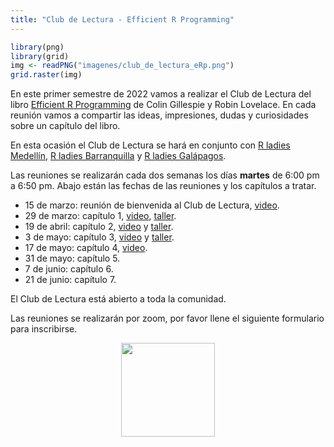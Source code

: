 ```yaml
---
title: "Club de Lectura - Efficient R Programming"
---
```


```r
library(png)
library(grid)
img <- readPNG("imagenes/club_de_lectura_eRp.png")
grid.raster(img)
```

En este primer semestre de 2022 vamos a realizar el Club de Lectura del libro [Efficient R Programming](https://bookdown.org/csgillespie/efficientR/) de Colin Gillespie y Robin Lovelace. En cada reunión vamos a compartir las ideas, impresiones, dudas y curiosidades sobre un capítulo del libro.

En esta ocasión el Club de Lectura se hará en conjunto con [R ladies Medellín](https://www.meetup.com/es/rladies-medellin/), [R ladies Barranquilla](https://www.meetup.com/es/rladies-barranquilla/) y [R ladies Galápagos](https://www.meetup.com/es/rladies-galapagos-islands/).

Las reuniones se realizarán cada dos semanas los días __martes__ de 6:00 pm a 6:50 pm. Abajo están las fechas de las reuniones y los capítulos a tratar.

- 15 de marzo: reunión de bienvenida al Club de Lectura, [video](https://youtu.be/vcloeyjtJhg).
- 29 de marzo: capítulo 1, [video](https://youtu.be/zO1OwqvSHkM), [taller](https://rpubs.com/fhernanb/883010).
- 19 de abril: capítulo 2, [video](https://youtu.be/PvsTVa8XjJg) y [taller](https://github.com/RLadiesMedellin/ClubLectura_EfficientRProgramming/blob/main/Ejercicios%20sesi%C3%B3n%202.R).
- 3 de mayo: capítulo 3, [video](https://youtu.be/PeYv5hNBU5M) y [taller](https://github.com/RLadiesMedellin/ClubLectura_EfficientRProgramming/blob/main/Ejercicios%20sesi%C3%B3n%203.R).
- 17 de mayo: capítulo 4, [video](https://youtu.be/8txPjAU4tcs).
- 31 de mayo: capítulo 5.
- 7 de junio: capítulo 6.
- 21 de junio: capítulo 7.

El Club de Lectura está abierto a toda la comunidad. 

Las reuniones se realizarán por zoom, por favor llene el siguiente formulario para inscribirse.

<center>
<a href="https://forms.gle/EieQMQTciyQcsnQh9"><img src="imagenes/inscripcion.png" border="0" width="150" height="150"/></a>
</center>

